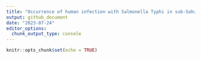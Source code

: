 ```yaml
---
title: "Occurrence of human infection with Salmonella Typhi in sub-Saharan Africa"
output: github_document
date: "2023-07-24"
editor_options: 
  chunk_output_type: console
---
```


```r
knitr::opts_chunk$set(echo = TRUE)
```

## 

